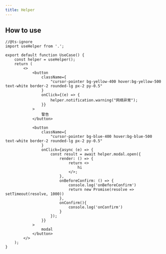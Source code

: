 ```yaml
---
title: Helper
---
```



<App/>


## How to use
```tsx
//@ts-ignore
import useHelper from '.';

export default function UseCase() {
    const helper = useHelper();
    return (
        <>
            <button
                className={
                    "cursor-pointer bg-yellow-400 hover:bg-yellow-500 text-white border-2 rounded-lg px-2 py-0.5"
                }
                onClick={(e) => {
                    helper.notification.warning("网络异常");
                }}
            >
                警告
            </button>

            <button
                className={
                    "cursor-pointer bg-blue-400 hover:bg-blue-500 text-white border-2 rounded-lg px-2 py-0.5"
                }
                onClick={async (e) => {
                    const result = await helper.modal.open({
                        render: () => {
                            return <>
                                hi
                            </>;
                        },
                        onBeforeConfirm: () => {
                            console.log('onBeforeConfirm')
                            return new Promise(resolve => setTimeout(resolve, 1000))
                        },
                        onConfirm(){
                            console.log('onConfirm')
                        }
                    });
                }}
            >
                modal
            </button>
        </>
    );
}

```